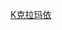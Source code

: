 {{Catnav|頁面分類|...|中华人民共和国行政区划|地级行政区|新疆地级行政区}}
{{Catnav|頁面分類|...|中国各省行政区划|新疆行政区划|新疆地级行政区}}
{{Catnav|頁面分類|...|中华人民共和国行政区划|地级市}}
{{Catnav|頁面分類|...|中国各省城市|新疆城市}}
{{Catmore|克拉玛依市}}

[[Category:新疆地级市|K克拉玛依]]